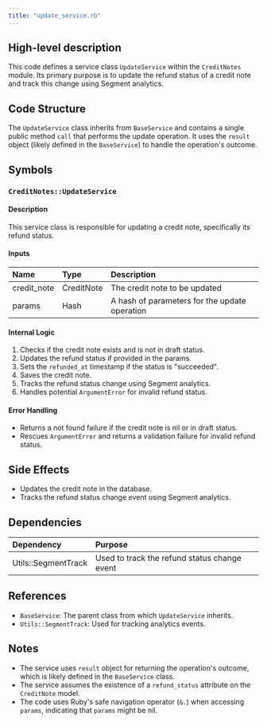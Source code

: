 ```yaml
---
title: "update_service.rb"
---
```


## High-level description
This code defines a service class `UpdateService` within the `CreditNotes` module. Its primary purpose is to update the refund status of a credit note and track this change using Segment analytics.

## Code Structure
The `UpdateService` class inherits from `BaseService` and contains a single public method `call` that performs the update operation. It uses the `result` object (likely defined in the `BaseService`) to handle the operation's outcome.

## Symbols

### `CreditNotes::UpdateService`
#### Description
This service class is responsible for updating a credit note, specifically its refund status.

#### Inputs
| Name | Type | Description |
|:-----|:-----|:------------|
| credit_note | CreditNote | The credit note to be updated |
| params | Hash | A hash of parameters for the update operation |

#### Internal Logic
1. Checks if the credit note exists and is not in draft status.
2. Updates the refund status if provided in the params.
3. Sets the `refunded_at` timestamp if the status is "succeeded".
4. Saves the credit note.
5. Tracks the refund status change using Segment analytics.
6. Handles potential `ArgumentError` for invalid refund status.

#### Error Handling
- Returns a not found failure if the credit note is nil or in draft status.
- Rescues `ArgumentError` and returns a validation failure for invalid refund status.

## Side Effects
- Updates the credit note in the database.
- Tracks the refund status change event using Segment analytics.

## Dependencies
| Dependency | Purpose |
|:-----------|:--------|
| Utils::SegmentTrack | Used to track the refund status change event |

## References
- `BaseService`: The parent class from which `UpdateService` inherits.
- `Utils::SegmentTrack`: Used for tracking analytics events.

## Notes
- The service uses `result` object for returning the operation's outcome, which is likely defined in the `BaseService` class.
- The service assumes the existence of a `refund_status` attribute on the `CreditNote` model.
- The code uses Ruby's safe navigation operator (`&.`) when accessing `params`, indicating that `params` might be nil.